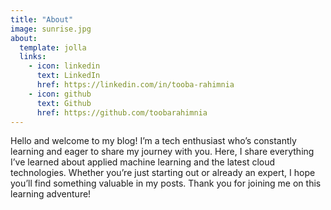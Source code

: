```yaml
---
title: "About"
image: sunrise.jpg
about:
  template: jolla
  links:
    - icon: linkedin
      text: LinkedIn
      href: https://linkedin.com/in/tooba-rahimnia
    - icon: github
      text: Github
      href: https://github.com/toobarahimnia
---
```


Hello and welcome to my blog! I'm a tech enthusiast who's constantly learning and eager to share my journey with you. Here, I share everything I've learned about applied machine learning and the latest cloud technologies. Whether you're just starting out or already an expert, I hope you'll find something valuable in my posts. Thank you for joining me on this learning adventure!
